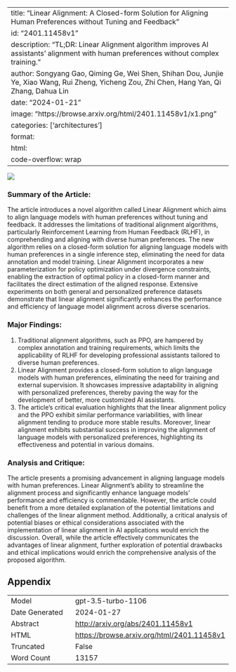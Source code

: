 
---
title: "Linear Alignment: A Closed-form Solution for Aligning Human Preferences without Tuning and Feedback"
id: "2401.11458v1"
description: "TL;DR: Linear Alignment algorithm improves AI assistants' alignment with human preferences without complex training."
author: Songyang Gao, Qiming Ge, Wei Shen, Shihan Dou, Junjie Ye, Xiao Wang, Rui Zheng, Yicheng Zou, Zhi Chen, Hang Yan, Qi Zhang, Dahua Lin
date: "2024-01-21"
image: "https://browse.arxiv.org/html/2401.11458v1/x1.png"
categories: ['architectures']
format:
  html:
    code-overflow: wrap
---

![](https://browse.arxiv.org/html/2401.11458v1/x1.png)

### **Summary of the Article:**
The article introduces a novel algorithm called Linear Alignment which aims to align language models with human preferences without tuning and feedback. It addresses the limitations of traditional alignment algorithms, particularly Reinforcement Learning from Human Feedback (RLHF), in comprehending and aligning with diverse human preferences. The new algorithm relies on a closed-form solution for aligning language models with human preferences in a single inference step, eliminating the need for data annotation and model training. Linear Alignment incorporates a new parameterization for policy optimization under divergence constraints, enabling the extraction of optimal policy in a closed-form manner and facilitates the direct estimation of the aligned response. Extensive experiments on both general and personalized preference datasets demonstrate that linear alignment significantly enhances the performance and efficiency of language model alignment across diverse scenarios.

### Major Findings:
1. Traditional alignment algorithms, such as PPO, are hampered by complex annotation and training requirements, which limits the applicability of RLHF for developing professional assistants tailored to diverse human preferences. 
2. Linear Alignment provides a closed-form solution to align language models with human preferences, eliminating the need for training and external supervision. It showcases impressive adaptability in aligning with personalized preferences, thereby paving the way for the development of better, more customized AI assistants.
3. The article's critical evaluation highlights that the linear alignment policy and the PPO exhibit similar performance variabilities, with linear alignment tending to produce more stable results. Moreover, linear alignment exhibits substantial success in improving the alignment of language models with personalized preferences, highlighting its effectiveness and potential in various domains.

### Analysis and Critique:
The article presents a promising advancement in aligning language models with human preferences. Linear Alignment's ability to streamline the alignment process and significantly enhance language models' performance and efficiency is commendable. However, the article could benefit from a more detailed explanation of the potential limitations and challenges of the linear alignment method. Additionally, a critical analysis of potential biases or ethical considerations associated with the implementation of linear alignment in AI applications would enrich the discussion. Overall, while the article effectively communicates the advantages of linear alignment, further exploration of potential drawbacks and ethical implications would enrich the comprehensive analysis of the proposed algorithm.

## Appendix

|          |          |
|----------|----------|
| Model     | gpt-3.5-turbo-1106       |
| Date Generated     | 2024-01-27       |
| Abstract | [http://arxiv.org/abs/2401.11458v1](http://arxiv.org/abs/2401.11458v1)        |
| HTML     | [https://browse.arxiv.org/html/2401.11458v1](https://browse.arxiv.org/html/2401.11458v1)       |
| Truncated       | False       |
| Word Count       | 13157       |